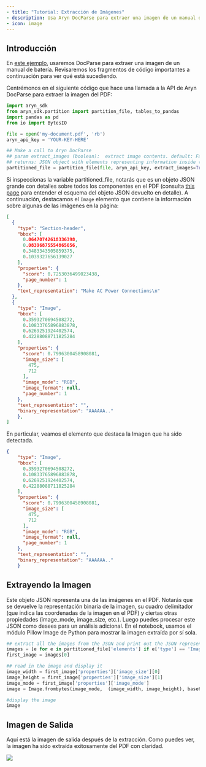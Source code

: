 ```yaml
---
- title: "Tutorial: Extracción de Imágenes"
- description: Usa Aryn DocParse para extraer una imagen de un manual de batería
- icon: image
---
```


## Introducción

En [este ejemplo](https://colab.research.google.com/drive/1n5zRm5hfHhxs7dA0FncC44VjlpiPJLWq?usp=sharing), usaremos DocParse para extraer una imagen de un manual de batería. Revisaremos los fragmentos de código importantes a continuación para ver qué está sucediendo.

Centrémonos en el siguiente código que hace una llamada a la API de Aryn DocParse para extraer la imagen del PDF:

```python add_document.py
import aryn_sdk
from aryn_sdk.partition import partition_file, tables_to_pandas
import pandas as pd
from io import BytesIO

file = open('my-document.pdf', 'rb')
aryn_api_key = 'YOUR-KEY-HERE'

## Make a call to Aryn DocParse 
## param extract_images (boolean):  extract image contents. default: False
## returns: JSON object with elements representing information inside the PDF
partitioned_file = partition_file(file, aryn_api_key, extract_images=True)
```

Si inspeccionas la variable partitioned\_file, notarás que es un objeto JSON grande con detalles sobre todos los componentes en el PDF (consulta [this page](../output_structure) para entender el esquema del objeto JSON devuelto en detalle). A continuación, destacamos el `Image` elemento que contiene la información sobre algunas de las imágenes en la página:

```json docparse_output.json
[
  {
    "type": "Section-header",
    "bbox": [
      0.06470742618336398,
      0.08396875554865056,
      0.3483343505859375,
      0.1039327656139027
    ],
    "properties": {
      "score": 0.7253036499023438,
      "page_number": 1
    },
    "text_representation": "Make AC Power Connections\n"
  },
  {
    "type": "Image",
    "bbox": [
      0.3593270694508272,
      0.10833765896883878,
      0.6269251924402574,
      0.42288088711825284
    ],
    "properties": {
      "score": 0.7996300458908081,
      "image_size": [
        475,
        712
      ],
      "image_mode": "RGB",
      "image_format": null,
      "page_number": 1
    },
    "text_representation": "",
    "binary_representation": "AAAAAA.."
    },
]
```

En particular, veamos el elemento que destaca la Imagen que ha sido detectada.

```json image_output.json
{
    "type": "Image",
    "bbox": [
      0.3593270694508272,
      0.10833765896883878,
      0.6269251924402574,
      0.42288088711825284
    ],
    "properties": {
      "score": 0.7996300458908081,
      "image_size": [
        475,
        712
      ],
      "image_mode": "RGB",
      "image_format": null,
      "page_number": 1
    },
    "text_representation": "",
    "binary_representation": "AAAAAA.."
    }
```

## Extrayendo la Imagen

Este objeto JSON representa una de las imágenes en el PDF. Notarás que se devuelve la representación binaria de la imagen, su cuadro delimitador (que indica las coordenadas de la imagen en el PDF) y ciertas otras propiedades (image\_mode, image\_size, etc.). Luego puedes procesar este JSON como desees para un análisis adicional. En el notebook, usamos el módulo Pillow Image de Python para mostrar la imagen extraída por sí sola.

```python image_output.py
## extract all the images from the JSON and print out the JSON representation of the first image
images = [e for e in partitioned_file['elements'] if e['type'] == 'Image']
first_image = images[0]

## read in the image and display it
image_width = first_image['properties']['image_size'][0]
image_height = first_image['properties']['image_size'][1]
image_mode = first_image['properties']['image_mode']
image = Image.frombytes(image_mode,  (image_width, image_height), base64.b64decode(first_image['binary_representation']))

#display the image
image 
```

## Imagen de Salida

Aquí está la imagen de salida después de la extracción. Como puedes ver, la imagen ha sido extraída exitosamente del PDF con claridad.

<Frame>
  <img src="/images/board.png" />
</Frame>
